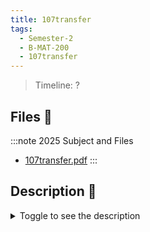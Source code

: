 ```yaml
---
title: 107transfer
tags:
  - Semester-2
  - B-MAT-200
  - 107transfer
---
```

> Timeline: ?


## Files 📂

:::note 2025 Subject and Files
- [107transfer.pdf](https://github.com/Studio-17/Epitech-Subjects/raw/main/Semester-2/B-MAT-200/107transfer/107transfer.pdf)
:::

## Description 📖
<details>
  <summary>Toggle to see the description</summary>
  <div>
<details>
<summary> Tests de la moulinette </summary>
<table align="center">
    <thead>
        <tr>
            <td colspan="3" align="center"><strong>MOULINETTE</strong></td>
        </tr>
        <tr>
            <th>SOMMAIRE</th>
            <th>NB DE TESTS</th>
            <th>DETAILS</th>
        </tr>
    </thead>
    <tbody>
        <tr>
            <td rowspan="1">A - Basic tree</td>
            <td rowspan="1" style="text-align: center;">1</td>
            <td>01 - Tree of size 1</td>
        </tr>
        <tr>
            <td rowspan="2">B - Functionality</td>
            <td rowspan="2" style="text-align: center;">2</td>
            <td>01 - Trees of even sizes</td>
        </tr>
        <tr>
            <td>02 - Trees of odd sizes</td>
        </tr>
        <tr>
            <td rowspan="1">C - Error handling</td>
            <td rowspan="1" style="text-align: center;">1</td>
            <td>01 - Trees of invalid sizes</td>
        </tr>
    </tbody>
</table>
</details>
<details>
<summary> Tests de la moulinette </summary>
<table align="center">
    <thead>
        <tr>
            <td colspan="3" align="center"><strong>MOULINETTE</strong></td>
        </tr>
        <tr>
            <th>SOMMAIRE</th>
            <th>NB DE TESTS</th>
            <th>DETAILS</th>
        </tr>
    </thead>
    <tbody>
        <tr>
            <td rowspan="1">match</td>
            <td rowspan="1" style="text-align: center;">1</td>
            <td>match</td>
        </tr>
        <tr>
            <td rowspan="1">nmatch</td>
            <td rowspan="1" style="text-align: center;">1</td>
            <td>nmatch</td>
        </tr>
    </tbody>
</table>
</details>
<details>
<summary> Tests de la moulinette </summary>
<table align="center">
    <thead>
        <tr>
            <td colspan="3" align="center"><strong>MOULINETTE</strong></td>
        </tr>
        <tr>
            <th>SOMMAIRE</th>
            <th>NB DE TESTS</th>
            <th>DETAILS</th>
        </tr>
    </thead>
    <tbody>
        <tr>
            <td rowspan="1">A - Basic star</td>
            <td rowspan="1" style="text-align: center;">1</td>
            <td>01 - Star of size 1</td>
        </tr>
        <tr>
            <td rowspan="3">B - Functionality</td>
            <td rowspan="3" style="text-align: center;">3</td>
            <td>01 - Stars of small sizes</td>
        </tr>
    		<tr>
			<td>02 - Stars of medium sizes</td>
		</tr>
		<tr>
			<td>03 - Stars of big sizes</td>
		</tr>
        <tr>
            <td rowspan="1">C - Error handling</td>
            <td rowspan="1" style="text-align: center;">1</td>
            <td>01 - Star of size 0</td>
        </tr>
	</tbody>
</table>
</details>
<details>
<summary> Tests de la moulinette </summary>
<table align="center">
    <thead>
    <tr>
        <td colspan="3" align="center"><strong>MOULINETTE</strong></td>
    </tr>
        <tr>
            <th>SOMMAIRE</th>
            <th>NB DE TESTS</th>
            <th>DETAILS</th>
        </tr>
    </thead>
    <tbody>
        <tr>
            <td rowspan="1">workshopLib</td>
            <td rowspan="1" style="text-align: center;">29</td>
            <td>❌</td>
        </tr>
    </tbody>
</table>
</details>
<details>
<summary> Tests de la moulinette </summary>
<table align="center">
    <thead>
        <tr>
            <td colspan="3" align="center"><strong>MOULINETTE</strong></td>
        </tr>
        <tr>
            <th>SOMMAIRE</th>
            <th>NB DE TESTS</th>
            <th>DETAILS</th>
        </tr>
    </thead>
    <tbody>
        <tr>
            <td rowspan="1">01 - Count Island</td>
            <td rowspan="1" style="text-align: center;">1</td>
            <td>01 - Count island</td>
        </tr>
        <tr>
            <td rowspan="1">02 - Return Value</td>
            <td rowspan="1" style="text-align: center;">1</td>
            <td>01 - Return value</td>
        </tr>
        <tr>
            <td rowspan="1">03 - Error handling</td>
            <td rowspan="1" style="text-align: center;">1</td>
            <td>01 - Error handling</td>
        </tr>
	</tbody>
</table>
</details>
<details>
<summary> Tests de la moulinette </summary>
<table align="center">
    <thead>
    <tr>
        <td colspan="3" align="center"><strong>MOULINETTE</strong></td>
    </tr>
        <tr>
            <th>SOMMAIRE</th>
            <th>NB DE TESTS</th>
            <th>DETAILS</th>
        </tr>
    </thead>
    <tbody>
        <tr>
            <td rowspan="1">step01</td>
            <td rowspan="1" style="text-align: center;">1</td>
            <td>Step01</td>
        </tr>
        <tr>
            <td rowspan="1">step02</td>
            <td rowspan="1" style="text-align: center;">1</td>
            <td>Step02</td>
        </tr>
        <tr>
            <td rowspan="1">step03</td>
            <td rowspan="1" style="text-align: center;">1</td>
            <td>Step03</td>
        </tr>
        <tr>
            <td rowspan="1">step04</td>
            <td rowspan="1" style="text-align: center;">1</td>
            <td>Step04</td>
        </tr>
    </tbody>
</table>
</details>
<details>
<summary> Tests de la moulinette </summary>
<table align="center">
    <thead>
    <tr>
        <td colspan="3" align="center"><strong>MOULINETTE</strong></td>
    </tr>
        <tr>
            <th>SOMMAIRE</th>
            <th>NB DE TESTS</th>
            <th>DETAILS</th>
        </tr>
    </thead>
    <tbody>
        <tr>
            <td rowspan="3">rush-1-1</td>
            <td rowspan="3" style="text-align: center;">3</td>
            <td>01 - Small sizes</td>
        </tr>
        <tr>
            <td>02 - Big sizes</td>
        </tr>
        <tr>
            <td>03 - Special cases</td>
        </tr>
        <tr>
            <td rowspan="3">rush-1-2</td>
            <td rowspan="3" style="text-align: center;">3</td>
            <td>01 - Small sizes</td>
        </tr>
        <tr>
            <td>02 - Big sizes</td>
        </tr>
        <tr>
            <td>03 - Special cases</td>
        </tr>
        <tr>
            <td rowspan="3">rush-1-3</td>
            <td rowspan="3" style="text-align: center;">3</td>
            <td>01 - Small sizes</td>
        </tr>
        <tr>
            <td>02 - Big sizes</td>
        </tr>
        <tr>
            <td>03 - Special cases</td>
        </tr>
        <tr>
            <td rowspan="3">rush-1-4</td>
            <td rowspan="3" style="text-align: center;">3</td>
            <td>01 - Small sizes</td>
        </tr>
        <tr>
            <td>02 - Big sizes</td>
        </tr>
        <tr>
            <td>03 - Special cases</td>
        </tr>
        <tr>
            <td rowspan="3">rush-1-5</td>
            <td rowspan="3" style="text-align: center;">3</td>
            <td>01 - Small sizes</td>
        </tr>
        <tr>
            <td>02 - Big sizes</td>
        </tr>
        <tr>
            <td>03 - Special cases</td>
        </tr>
    </tbody>
</table>
</details>
<details>
<summary> Tests de la moulinette </summary>
<table align="center">
    <thead>
    <tr>
        <td colspan="3" align="center"><strong>MOULINETTE</strong></td>
    </tr>
        <tr>
            <th>SOMMAIRE</th>
            <th>NB DE TESTS</th>
            <th>DETAILS</th>
        </tr>
    </thead>
    <tbody>
        <tr>
            <td rowspan="1">01 - task01</td>
            <td rowspan="1" style="text-align: center;">1</td>
            <td>task01</td>
        </tr>
        <tr>
            <td rowspan="1">02 - task02</td>
            <td rowspan="1" style="text-align: center;">1</td>
            <td>task02</td>
        </tr>
        <tr>
            <td rowspan="1">03 - task03</td>
            <td rowspan="1" style="text-align: center;">1</td>
            <td>task03</td>
        </tr>
        <tr>
            <td rowspan="1">04 - task04</td>
            <td rowspan="1" style="text-align: center;">1</td>
            <td>task04</td>
        </tr>
        <tr>
            <td rowspan="1">05 - task05</td>
            <td rowspan="1" style="text-align: center;">1</td>
            <td>task05</td>
        </tr>
        <tr>
            <td rowspan="1">06 - task06</td>
            <td rowspan="1" style="text-align: center;">1</td>
            <td>task06</td>
        </tr>
    </tbody>
</table>
</details>
<details>
<summary> Tests de la moulinette </summary>
<table align="center">
    <thead>
    <tr>
        <td colspan="3" align="center"><strong>MOULINETTE</strong></td>
    </tr>
        <tr>
            <th>SOMMAIRE</th>
            <th>NB DE TESTS</th>
            <th>DETAILS</th>
        </tr>
    </thead>
    <tbody>
        <tr>
            <td rowspan="1">01 - task01</td>
            <td rowspan="1" style="text-align: center;">1</td>
            <td>task01</td>
        </tr>
        <tr>
            <td rowspan="1">02 - task02</td>
            <td rowspan="1" style="text-align: center;">1</td>
            <td>task02</td>
        </tr>
        <tr>
            <td rowspan="1">03 - task03</td>
            <td rowspan="1" style="text-align: center;">1</td>
            <td>task03</td>
        </tr>
        <tr>
            <td rowspan="1">04 - task04</td>
            <td rowspan="1" style="text-align: center;">1</td>
            <td>task04</td>
        </tr>
        <tr>
            <td rowspan="1">05 - task05</td>
            <td rowspan="1" style="text-align: center;">1</td>
            <td>task05</td>
        </tr>
        <tr>
            <td rowspan="1">06 - task06</td>
            <td rowspan="1" style="text-align: center;">1</td>
            <td>task06</td>
        </tr>
    </tbody>
</table>
</details>
<details>
<summary> Tests de la moulinette </summary>
<table align="center">
    <thead>
    <tr>
        <td colspan="3" align="center"><strong>MOULINETTE</strong></td>
    </tr>
        <tr>
            <th>SOMMAIRE</th>
            <th>NB DE TESTS</th>
            <th>DETAILS</th>
        </tr>
    </thead>
    <tbody>
        <tr>
            <td rowspan="1">01 - task01</td>
            <td rowspan="1" style="text-align: center;">1</td>
            <td>task01</td>
        </tr>
        <tr>
            <td rowspan="1">02 - task02</td>
            <td rowspan="1" style="text-align: center;">1</td>
            <td>task02</td>
        </tr>
        <tr>
            <td rowspan="1">03 - task03</td>
            <td rowspan="1" style="text-align: center;">1</td>
            <td>task03</td>
        </tr>
        <tr>
            <td rowspan="1">04 - task04</td>
            <td rowspan="1" style="text-align: center;">1</td>
            <td>task04</td>
        </tr>
        <tr>
            <td rowspan="1">05 - task05</td>
            <td rowspan="1" style="text-align: center;">1</td>
            <td>task05</td>
        </tr>
    </tbody>
</table>
</details>
<details>
<summary> Tests de la moulinette </summary>
<table align="center">
    <thead>
    <tr>
        <td colspan="3" align="center"><strong>MOULINETTE</strong></td>
    </tr>
        <tr>
            <th>SOMMAIRE</th>
            <th>NB DE TESTS</th>
            <th>DETAILS</th>
        </tr>
    </thead>
    <tbody>
        <tr>
            <td>01 - task01</td>
            <td rowspan="1" style="text-align: center;">1</td>
            <td>task01</td>
        </tr>
        <tr>
            <td>02 - task02</td>
            <td rowspan="1" style="text-align: center;">1</td>
            <td>task02</td>
        </tr>
        <tr>
            <td>03 - task03</td>
            <td rowspan="1" style="text-align: center;">1</td>
            <td>task03</td>
        </tr>
        <tr>
            <td>04 - task04</td>
            <td rowspan="1" style="text-align: center;">1</td>
            <td>task04</td>
        </tr>
        <tr>
            <td>05 - task05</td>
            <td rowspan="1" style="text-align: center;">1</td>
            <td>task05</td>
        </tr>
        <tr>
            <td>06 - task06</td>
            <td rowspan="1" style="text-align: center;">1</td>
            <td>task06</td>
        </tr>
        <tr>
            <td>07 - task07</td>
            <td rowspan="1" style="text-align: center;">1</td>
            <td>task07</td>
        </tr>
        </tr>
        <tr>
            <td>08 - task08</td>
            <td rowspan="1" style="text-align: center;">1</td>
            <td>task08</td>
        </tr>
        <tr>
            <td>09 - task09</td>
            <td rowspan="1" style="text-align: center;">1</td>
            <td>task09</td>
        </tr>
        <tr>
            <td>10 - task10</td>
            <td rowspan="1" style="text-align: center;">1</td>
            <td>task10</td>
        </tr>
        <tr>
            <td>11 - task11</td>
            <td rowspan="1" style="text-align: center;">1</td>
            <td>task11</td>
        </tr>
        <tr>
            <td>12 - task12</td>
            <td rowspan="1" style="text-align: center;">1</td>
            <td>task12</td>
        </tr>
        <tr>
            <td>13 - task13</td>
            <td rowspan="1" style="text-align: center;">1</td>
            <td>task13</td>
        </tr>
        <tr>
            <td>14 - task14</td>
            <td rowspan="1" style="text-align: center;">1</td>
            <td>task14</td>
        </tr>
        <tr>
            <td>15 - task15</td>
            <td rowspan="1" style="text-align: center;">1</td>
            <td>task15</td>
        </tr>
        <tr>
            <td>16 - task16</td>
            <td rowspan="1" style="text-align: center;">1</td>
            <td>task16</td>
        </tr>
        <tr>
            <td>17 - task17</td>
            <td rowspan="1" style="text-align: center;">1</td>
            <td>task17</td>
        </tr>
        <tr>
            <td>18 - task18</td>
            <td rowspan="1" style="text-align: center;">1</td>
            <td>task18</td>
        </tr>
        <tr>
            <td>19 - task19</td>
            <td rowspan="1" style="text-align: center;">1</td>
            <td>task19</td>
        </tr>
        <tr>
            <td>20 - task20</td>
            <td rowspan="1" style="text-align: center;">1</td>
            <td>task20</td>
        </tr>
        <tr>
            <td>21 - task21</td>
            <td rowspan="1" style="text-align: center;">1</td>
            <td>task21</td>
        </tr>
    </tbody>
</table>
</details>
<details>
<summary> Tests de la moulinette </summary>
<table align="center">
    <thead>
        <tr>
            <td colspan="3" align="center"><strong>MOULINETTE</strong></td>
        </tr>
        <tr>
            <th>SOMMAIRE</th>
            <th>NB DE TESTS</th>
            <th>DETAILS</th>
        </tr>
    </thead>
    <tbody>
        <tr>
            <td rowspan="1">01 - task01</td>
            <td rowspan="1" style="text-align: center;">1</td>
            <td>task01</td>
        </tr>
        <tr>
            <td rowspan="1">02 - task02</td>
            <td rowspan="1" style="text-align: center;">1</td>
            <td>task02</td>
        </tr>
        <tr>
            <td rowspan="1">03 - task03</td>
            <td rowspan="1" style="text-align: center;">1</td>
            <td>task03</td>
        </tr>
        <tr>
            <td rowspan="1">04 - task04</td>
            <td rowspan="1" style="text-align: center;">1</td>
            <td>task04</td>
        </tr>
        <tr>
            <td rowspan="1">05 - task05</td>
            <td rowspan="1" style="text-align: center;">1</td>
            <td>task05</td>
        </tr>
        <tr>
            <td rowspan="1">06 - task06</td>
            <td rowspan="1" style="text-align: center;">1</td>
            <td>task06</td>
        </tr>
        <tr>
            <td rowspan="1">07 - task07</td>
            <td rowspan="1" style="text-align: center;">1</td>
            <td>task07</td>
        </tr>
    </tbody>
</table>
</details>
<details>
<summary> Tests de la moulinette </summary>
<table align="center">
    <thead>
    <tr>
        <td colspan="3" align="center"><strong>MOULINETTE</strong></td>
    </tr>
        <tr>
            <th>SOMMAIRE</th>
            <th>NB DE TESTS</th>
            <th>DETAILS</th>
        </tr>
    </thead>
    <tbody>
        <tr>
            <td rowspan="1">01 - task01</td>
            <td rowspan="1" style="text-align: center;">1</td>
            <td>task01</td>
        </tr>
        <tr>
            <td rowspan="1">02 - task02</td>
            <td rowspan="1" style="text-align: center;">1</td>
            <td>task02</td>
        </tr>
        <tr>
            <td rowspan="1">03 - task03</td>
            <td rowspan="1" style="text-align: center;">1</td>
            <td>task03</td>
        </tr>
        <tr>
            <td rowspan="1">04 - task04</td>
            <td rowspan="1" style="text-align: center;">1</td>
            <td>task04</td>
        </tr>
    </tbody>
</table>
</details>
<details>
<summary> Tests de la moulinette </summary>
<table align="center">
    <thead>
    <tr>
        <td colspan="3" align="center"><strong>MOULINETTE</strong></td>
    </tr>
        <tr>
            <th>SOMMAIRE</th>
            <th>NB DE TESTS</th>
            <th>DETAILS</th>
        </tr>
    </thead>
    <tbody>
        <tr>
            <td rowspan="1">01 - task01</td>
            <td rowspan="1" style="text-align: center;">1</td>
            <td>task01</td>
        </tr>
        <tr>
            <td rowspan="1">02 - task02</td>
            <td rowspan="1" style="text-align: center;">1</td>
            <td>task02</td>
        </tr>
        <tr>
            <td rowspan="1">03 - task03</td>
            <td rowspan="1" style="text-align: center;">1</td>
            <td>task03</td>
        </tr>
        <tr>
            <td rowspan="1">04 - task04</td>
            <td rowspan="1" style="text-align: center;">1</td>
            <td>task04</td>
        </tr>
        <tr>
            <td rowspan="1">05 - task05</td>
            <td rowspan="1" style="text-align: center;">1</td>
            <td>task05</td>
        </tr>
        <tr>
            <td rowspan="1">06 - task06</td>
            <td rowspan="1" style="text-align: center;">1</td>
            <td>task06</td>
        </tr>
    </tbody>
</table>
</details>
<details>
<summary> Tests de la moulinette </summary>
<table align="center">
    <thead>
    <tr>
        <td colspan="3" align="center"><strong>MOULINETTE</strong></td>
    </tr>
        <tr>
            <th>SOMMAIRE</th>
            <th>NB DE TESTS</th>
            <th>DETAILS</th>
        </tr>
    </thead>
    <tbody>
        <tr>
            <td rowspan="1">01 - task01</td>
            <td rowspan="1" style="text-align: center;">1</td>
            <td>task01</td>
        </tr>
        <tr>
            <td rowspan="1">02 - task02</td>
            <td rowspan="1" style="text-align: center;">1</td>
            <td>task02</td>
        </tr>
        <tr>
            <td rowspan="1">03 - task03</td>
            <td rowspan="1" style="text-align: center;">1</td>
            <td>task03</td>
        </tr>
        <tr>
            <td rowspan="1">04 - task04</td>
            <td rowspan="1" style="text-align: center;">1</td>
            <td>task04</td>
        </tr>
        <tr>
            <td rowspan="1">05 - task05</td>
            <td rowspan="1" style="text-align: center;">1</td>
            <td>task05</td>
        </tr>
        <tr>
            <td rowspan="1">06 - task06</td>
            <td rowspan="1" style="text-align: center;">1</td>
            <td>task06</td>
        </tr>
        <tr>
            <td rowspan="1">07 - task07</td>
            <td rowspan="1" style="text-align: center;">1</td>
            <td>task07</td>
        </tr>
        <tr>
            <td rowspan="1">08 - task08</td>
            <td rowspan="1" style="text-align: center;">1</td>
            <td>task08</td>
        </tr>
        <tr>
            <td rowspan="1">09 - task09</td>
            <td rowspan="1" style="text-align: center;">1</td>
            <td>task09</td>
        </tr>
    </tbody>
</table>
</details>
<details>
<summary> Tests de la moulinette </summary>
<table align="center">
    <thead>
    <tr>
        <td colspan="3" align="center"><strong>MOULINETTE</strong></td>
    </tr>
        <tr>
            <th>SOMMAIRE</th>
            <th>NB DE TESTS</th>
            <th>DETAILS</th>
        </tr>
    </thead>
    <tbody>
        <tr>
            <td rowspan="1">01 - task01</td>
            <td rowspan="1" style="text-align: center;">1</td>
            <td>task01</td>
        </tr>
        <tr>
            <td rowspan="1">02 - task02</td>
            <td rowspan="1" style="text-align: center;">1</td>
            <td>task02</td>
        </tr>
        <tr>
            <td rowspan="1">03 - task03</td>
            <td rowspan="1" style="text-align: center;">1</td>
            <td>task03</td>
        </tr>
        <tr>
            <td rowspan="1">04 - task04</td>
            <td rowspan="1" style="text-align: center;">1</td>
            <td>task04</td>
        </tr>
        <tr>
            <td rowspan="1">05 - task05</td>
            <td rowspan="1" style="text-align: center;">1</td>
            <td>task05</td>
        </tr>
        <tr>
            <td rowspan="1">06 - task06</td>
            <td rowspan="1" style="text-align: center;">1</td>
            <td>task06</td>
        </tr>
        <tr>
            <td rowspan="1">07 - task07</td>
            <td rowspan="1" style="text-align: center;">1</td>
            <td>task07</td>
        </tr>
    </tbody>
</table>
</details>
<details>
<summary> Tests de la moulinette </summary>
<table align="center">
    <thead>
    <tr>
        <td colspan="3" align="center"><strong>MOULINETTE</strong></td>
    </tr>
        <tr>
            <th>SOMMAIRE</th>
            <th>NB DE TESTS</th>
            <th>DETAILS</th>
        </tr>
    </thead>
    <tbody>
        <tr>
            <td rowspan="1">01 - task01</td>
            <td rowspan="1" style="text-align: center;">1</td>
            <td>task01</td>
        </tr>
        <tr>
            <td rowspan="1">02 - task02</td>
            <td rowspan="1" style="text-align: center;">1</td>
            <td>task02</td>
        </tr>
        <tr>
            <td rowspan="1">03 - task03</td>
            <td rowspan="1" style="text-align: center;">1</td>
            <td>task03</td>
        </tr>
        <tr>
            <td rowspan="1">04 - task04</td>
            <td rowspan="1" style="text-align: center;">1</td>
            <td>task04</td>
        </tr>
        <tr>
            <td rowspan="1">05 - task05</td>
            <td rowspan="1" style="text-align: center;">1</td>
            <td>task05</td>
        </tr>
        <tr>
            <td rowspan="1">06 - task06</td>
            <td rowspan="1" style="text-align: center;">1</td>
            <td>task06</td>
        </tr>
        <tr>
            <td rowspan="1">07 - task07</td>
            <td rowspan="1" style="text-align: center;">1</td>
            <td>task07</td>
        </tr>
        <tr>
            <td rowspan="1">08 - task08</td>
            <td rowspan="1" style="text-align: center;">1</td>
            <td>task08</td>
        </tr>
    </tbody>
</table>
</details>
<details>
<summary> Tests de la moulinette </summary>
<table align="center">
    <thead>
    <tr>
        <td colspan="3" align="center"><strong>MOULINETTE</strong></td>
    </tr>
        <tr>
            <th>SOMMAIRE</th>
            <th>NB DE TESTS</th>
            <th>DETAILS</th>
        </tr>
    </thead>
    <tbody>
        <tr>
            <td rowspan="1">01 - task01</td>
            <td rowspan="1" style="text-align: center;">1</td>
            <td>task01</td>
        </tr>
        <tr>
            <td rowspan="1">02 - task02</td>
            <td rowspan="1" style="text-align: center;">1</td>
            <td>task02</td>
        </tr>
        <tr>
            <td rowspan="1">03 - task03</td>
            <td rowspan="1" style="text-align: center;">1</td>
            <td>task03</td>
        </tr>
        <tr>
            <td rowspan="1">04 - task04</td>
            <td rowspan="1" style="text-align: center;">1</td>
            <td>task04</td>
        </tr>
        <tr>
            <td rowspan="1">05 - task05</td>
            <td rowspan="1" style="text-align: center;">1</td>
            <td>task05</td>
        </tr>
        <tr>
            <td rowspan="1">06 - task06</td>
            <td rowspan="1" style="text-align: center;">1</td>
            <td>task06</td>
        </tr>
        <tr>
            <td rowspan="1">07 - task07</td>
            <td rowspan="1" style="text-align: center;">1</td>
            <td>task07</td>
        </tr>
        <tr>
            <td rowspan="1">08 - task08</td>
            <td rowspan="1" style="text-align: center;">1</td>
            <td>task08</td>
        </tr>
        <tr>
            <td rowspan="1">09 - task09</td>
            <td rowspan="1" style="text-align: center;">1</td>
            <td>task09</td>
        </tr>
        <tr>
            <td rowspan="1">10 - task10</td>
            <td rowspan="1" style="text-align: center;">1</td>
            <td>task10</td>
        </tr>
        <tr>
            <td rowspan="1">11 - task11</td>
            <td rowspan="1" style="text-align: center;">1</td>
            <td>task11</td>
        </tr>
    </tbody>
</table>
</details>
<details>
<summary> Tests de la moulinette </summary>
<table align="center">
    <thead>
    <tr>
        <td colspan="3" align="center"><strong>MOULINETTE</strong></td>
    </tr>
        <tr>
            <th>SOMMAIRE</th>
            <th>NB DE TESTS</th>
            <th>DETAILS</th>
        </tr>
    </thead>
    <tbody>
        <tr>
            <td rowspan="1">01 - task01</td>
            <td rowspan="1" style="text-align: center;">1</td>
            <td>task01</td>
        </tr>
        <tr>
            <td rowspan="1">02 - task02</td>
            <td rowspan="1" style="text-align: center;">1</td>
            <td>task02</td>
        </tr>
        <tr>
            <td rowspan="1">03 - task03</td>
            <td rowspan="1" style="text-align: center;">1</td>
            <td>task03</td>
        </tr>
        <tr>
            <td rowspan="1">04 - task04</td>
            <td rowspan="1" style="text-align: center;">1</td>
            <td>task04</td>
        </tr>
        <tr>
            <td rowspan="1">05 - task05</td>
            <td rowspan="1" style="text-align: center;">1</td>
            <td>task05</td>
        </tr>
    </tbody>
</table>
</details>
<details>
<summary> Tests de la moulinette </summary>
<table align="center">
    <thead>
        <tr>
            <td colspan="3" align="center"><strong>MOULINETTE</strong></td>
        </tr>
        <tr>
            <th>SOMMAIRE</th>
            <th>NB DE TESTS</th>
            <th>DETAILS</th>
        </tr>
    </thead>
    <tbody>
        <tr>
            <td rowspan="8">01 - eval_expr</td>
            <td rowspan="8" style="text-align: center;">8</td>
            <td>Test 01</td>
        </tr>
        <tr>
            <td>Test 02</td>
        </tr>
        <tr>
            <td>Test 03</td>
        </tr>
        <tr>
            <td>Test 04</td>
        </tr>
        <tr>
            <td>Test 05</td>
        </tr>
        <tr>
            <td>Test 06</td>
        </tr>
        <tr>
            <td>Test 07</td>
        </tr>
        <tr>
            <td>Test 08</td>
        </tr>
    </tbody>
</table>
</details>
<details>
<summary> Tests de la moulinette </summary>
<table align="center">
    <thead>
        <tr>
            <td colspan="3" align="center"><strong>MOULINETTE</strong></td>
        </tr>
        <tr>
            <th>SOMMAIRE</th>
            <th>NB DE TESTS</th>
            <th>DETAILS</th>
        </tr>
    </thead>
    <tbody>
        <tr>
            <td rowspan="12">01 - syntax errors</td>
            <td rowspan="12" style="text-align: center;">12</td>
            <td>A - missing operator</td>
        </tr>
        <tr>
            <td>B - too many operator</td>
        </tr>
        <tr>
            <td>C - operator in the base</td>
        </tr>
        <tr>
            <td>D - two identical digits</td>
        </tr>
        <tr>
            <td>E - two identical operators</td>
        </tr>
        <tr>
            <td>F - unmatched parenthesis #1</td>
        </tr>
        <tr>
            <td>G - unmatched parenthesis #2</td>
        </tr>
        <tr>
            <td>H - invalid expression #1</td>
        </tr>
        <tr>
            <td>I - invalid expression #2</td>
        </tr>
        <tr>
            <td>J - empty expression</td>
        </tr>
        <tr>
            <td>K - unknown digit</td>
        </tr>
        <tr>
            <td>L - missing argument</td>
        </tr>
        <tr>
            <td rowspan="7">02 - addition</td>
            <td rowspan="7" style="text-align: center;">7</td>
            <td>A - simple #1</td>
        </tr>
        <tr>
            <td>B - simple #2</td>
        </tr>
        <tr>
            <td>C - size handling #1</td>
        </tr>
        <tr>
            <td>D - size handling #2</td>
        </tr>
        <tr>
            <td>E - with remainder</td>
        </tr>
        <tr>
            <td>F - big #1</td>
        </tr>
        <tr>
            <td>G - big #2</td>
        </tr>
        <tr>
            <td rowspan="13">03 - subtraction</td>
            <td rowspan="13" style="text-align: center;">13</td>
            <td>A - simple positive</td>
        </tr>
        <tr>
            <td>B - simple negative #1</td>
        </tr>
        <tr>
            <td>C - simple negative #2</td>
        </tr>
        <tr>
            <td>D - size handling #1</td>
        </tr>
        <tr>
            <td>E - size handling #2</td>
        </tr>
        <tr>
            <td>F - size handling #3</td>
        </tr>
        <tr>
            <td>G - with remainder #1</td>
        </tr>
        <tr>
            <td>H - with remainder #2</td>
        </tr>
        <tr>
            <td>I - two operators</td>
        </tr>
        <tr>
            <td>J - big #1</td>
        </tr>
        <tr>
            <td>K - big #2</td>
        </tr>
        <tr>
            <td>L - big #3</td>
        </tr>
        <tr>
            <td>M - big #4</td>
        </tr>
        <tr>
            <td rowspan="9">04 - multiplication</td>
            <td rowspan="9" style="text-align: center;">9</td>
            <td>A - simple</td>
        </tr>
        <tr>
            <td>B - size handling #1</td>
        </tr>
        <tr>
            <td>C - size handling #2</td>
        </tr>
        <tr>
            <td>D - size handling #3</td>
        </tr>
        <tr>
            <td>E - with negative number #1</td>
        </tr>
        <tr>
            <td>F - with negative number #2</td>
        </tr>
        <tr>
            <td>G - big#1</td>
        </tr>
        <tr>
            <td>H - big #2</td>
        </tr>
        <tr>
            <td>I - big #3</td>
        </tr>
        <tr>
            <td rowspan="11">05 - division</td>
            <td rowspan="11" style="text-align: center;">11</td>
            <td>A - simple #1</td>
        </tr>
        <tr>
            <td>B - simple #2</td>
        </tr>
        <tr>
            <td>C - size handling #1</td>
        </tr>
        <tr>
            <td>D - size handling #2</td>
        </tr>
        <tr>
            <td>E - size handling #3</td>
        </tr>
        <tr>
            <td>F - with negative number #1</td>
        </tr>
        <tr>
            <td>G - with negative number #2</td>
        </tr>
        <tr>
            <td>H - big #1</td>
        </tr>
        <tr>
            <td>I - big #2</td>
        </tr>
        <tr>
            <td>J - big #3</td>
        </tr>
        <tr>
            <td>K - by 0 exception</td>
        </tr>
        <tr>
            <td rowspan="11">06 - modulo</td>
            <td rowspan="11" style="text-align: center;">11</td>
            <td>A - simple #1</td>
        </tr>
        <tr>
            <td>B - simple #2</td>
        </tr>
        <tr>
            <td>C - size handling #1</td>
        </tr>
        <tr>
            <td>D - size handling #2</td>
        </tr>
        <tr>
            <td>E - size handling #3</td>
        </tr>
        <tr>
            <td>F - with negative number #1</td>
        </tr>
        <tr>
            <td>G - with negative number #2</td>
        </tr>
        <tr>
            <td>H - big #1</td>
        </tr>
        <tr>
            <td>I - big #2</td>
        </tr>
        <tr>
            <td>J - big #3</td>
        </tr>
        <tr>
            <td>K - by 0 exception</td>
        </tr>
        <tr>
            <td rowspan="6">07 - base and operators</td>
            <td rowspan="6" style="text-align: center;">6</td>
            <td>A - binary base</td>
        </tr>
        <tr>
            <td>B - hexa base</td>
        </tr>
        <tr>
            <td>C - custom base #1</td>
        </tr>
        <tr>
            <td>D - custom base #2</td>
        </tr>
        <tr>
            <td>E - custom operators</td>
        </tr>
        <tr>
            <td>F - mixed custom</td>
        </tr>
        <tr>
            <td rowspan="12">08 - eval expr</td>
            <td rowspan="12" style="text-align: center;">12</td>
            <td>A - operator priority #1</td>
        </tr>
        <tr>
            <td>B - operator priority #2</td>
        </tr>
        <tr>
            <td>C - operator priority #3</td>
        </tr>
        <tr>
            <td>D - unary operator #1</td>
        </tr>
        <tr>
            <td>E - unary operator #2</td>
        </tr>
        <tr>
            <td>F - unary operator #3</td>
        </tr>
        <tr>
            <td>G - with parenthesis #1</td>
        </tr>
        <tr>
            <td>H - with parenthesis #2</td>
        </tr>
        <tr>
            <td>I - with parenthesis #3</td>
        </tr>
        <tr>
            <td>J - with parenthesis #4</td>
        </tr>
        <tr>
            <td>K - big #1</td>
        </tr>
        <tr>
            <td>L - big #2</td>
        </tr>
    </tbody>
</table>
</details>
<details>
<summary> Tests de la moulinette </summary>
<table align="center">
    <thead>
        <tr>
            <td colspan="3" align="center"><strong>MOULINETTE</strong></td>
        </tr>
        <tr>
            <th>SOMMAIRE</th>
            <th>NB DE TESTS</th>
            <th>DETAILS</th>
        </tr>
    </thead>
    <tbody>
        <tr>
            <td rowspan="7">1 - simple print</td>
            <td rowspan="7" style="text-align: center;">7</td>
            <td>11. Empty</td>
        </tr>
    		<tr>
			<td>12. Simple word</td>
		</tr>
		<tr>
			<td>13. Hello World</td>
		</tr>
		<tr>
			<td>14. Spaces and</td>
		</tr>
		<tr>
			<td>15. Spaces at the end, trying echo -n ?</td>
		</tr>
		<tr>
			<td>16. sentences</td>
		</tr>
		<tr>
			<td>17. Starting 1 byte later</td>
		</tr>
        <tr>
            <td rowspan="2">2 - % Flags</td>
            <td rowspan="2" style="text-align: center;">2</td>
            <td>21. %% - 1</td>
        </tr>
    		<tr>
			<td>22. %% - 2</td>
		</tr>
        <tr>
            <td rowspan="2">3 - c Flags</td>
            <td rowspan="2" style="text-align: center;">2</td>
            <td>31. %c - 1</td>
        </tr>
    		<tr>
			<td>32. %c - 2</td>
		</tr>
        <tr>
            <td rowspan="2">4 - s Flags</td>
            <td rowspan="2" style="text-align: center;">2</td>
            <td>41. %s - 1</td>
        </tr>
    		<tr>
			<td>42. %s - 2</td>
		</tr>
        <tr>
            <td rowspan="4">5 - d/i Flags</td>
            <td rowspan="4" style="text-align: center;">4</td>
            <td>51. %d - 1</td>
        </tr>
    		<tr>
			<td>52. %d - 2</td>
		</tr>
		<tr>
			<td>53. %i - 1</td>
		</tr>
		<tr>
			<td>54. %i - 2</td>
		</tr>
        <tr>
            <td rowspan="4">6 - Multiple options</td>
            <td rowspan="4" style="text-align: center;">4</td>
            <td>61. %c, %s, %d</td>
        </tr>
    		<tr>
			<td>62. %s, %s</td>
		</tr>
		<tr>
			<td>63. %%, %s, %d, %i, %c</td>
		</tr>
		<tr>
			<td>64. PATH 5</td>
		</tr>
	</tbody>
</table>
</details>
<details>
<summary> Tests de la moulinette </summary>
<table align="center">
    <thead>
        <tr>
            <td colspan="3" align="center"><strong>MOULINETTE</strong></td>
        </tr>
        <tr>
            <th>SOMMAIRE</th>
            <th>NB DE TESTS</th>
            <th>DETAILS</th>
        </tr>
    </thead>
    <tbody>
        <tr>
            <td rowspan="5">01 - add</td>
            <td rowspan="5" style="text-align: center;">5</td>
            <td>Test 1</td>
        </tr>
        <tr>
            <td>Test 2</td>
        </tr>
        <tr>
            <td>Test 3</td>
        </tr>
        <tr>
            <td>Test 4</td>
        </tr>
        <tr>
            <td>Test 5</td>
        </tr>
        <tr>
            <td rowspan="6">02 - sub</td>
            <td rowspan="6" style="text-align: center;">6</td>
            <td>Test 1</td>
        </tr>
        <tr>
            <td>Test 2</td>
        </tr>
        <tr>
            <td>Test 3</td>
        </tr>
        <tr>
            <td>Test 4</td>
        </tr>
        <tr>
            <td>Test 5</td>
        </tr>
        <tr>
            <td>Test 6</td>
        </tr>
    </tbody>
</table>
</details>
<details>
<summary> Tests de la moulinette </summary>
<table align="center">
    <thead>
    <tr>
            <td colspan="3" align="center"><strong>MOULINETTE</strong></td>
    </tr>
        <tr>
            <th>SOMMAIRE</th>
            <th>NB DE TESTS</th>
            <th>DETAILS</th>
        </tr>
    </thead>
    <tbody>
        <tr>
            <td rowspan="19">1-rigor</td>
            <td rowspan="19" style="text-align: center;">19</td>
            <td>1a-no arguments</td>
        </tr>
        <tr>
            <td>1b-not enough arguments</td>
        </tr>
        <tr>
            <td>1c-too many arguments</td>
        </tr>
        <tr>
            <td>1d-incorrect argument 1</td>
        </tr>
        <tr>
            <td>1e-incorrect argument 2</td>
        </tr>
        <tr>
            <td>1f-incorrect argument 3</td>
        </tr>
        <tr>
            <td>1g-incorrect argument 4</td>
        </tr>
        <tr>
            <td>1h-bad option 1</td>
        </tr>
        <tr>
            <td>1j-bad radius 2</td>
        </tr>
        <tr>
            <td>1k-bad radius 1</td>
        </tr>
        <tr>
            <td>1l-bad radius 2</td>
        </tr>
        <tr>
            <td>1m-bad angle 1</td>
        </tr>
        <tr>
            <td>1n-bad angle 2</td>
        </tr>
        <tr>
            <td>1o-null direction vector</td>
        </tr>
        <tr>
            <td>1p-output instructions 1</td>
        </tr>
        <tr>
            <td>1q-output instructions 2</td>
        </tr>
        <tr>
            <td>1r-output instructions 3</td>
        </tr>
        <tr>
            <td>1s-output instructions 1 solution</td>
        </tr>
        <tr>
            <td>1t-output instructions 2 solution</td>
        </tr>
        <tr>
            <td rowspan="8">2-sphere</td>
            <td rowspan="8" style="text-align: center;">8</td>
            <td>2a-sphere (1 intesection point)</td>
        </tr>
        <tr>
            <td>2b-sphere (no intersection)</td>
        </tr>
        <tr>
            <td>2c-sphere (no intersection bis)</td>
        </tr>
        <tr>
            <td>2d-sphere 1</td>
        </tr>
        <tr>
            <td>2e-sphere 2</td>
        </tr>
        <tr>
            <td>2f-sphere 3</td>
        </tr>
        <tr>
            <td>2g-sphere 4</td>
        </tr>
        <tr>
            <td>2h-sphere 5</td>
        </tr>
        <tr>
            <td rowspan="9">3-cylinder</td>
            <td rowspan="9" style="text-align: center;">9</td>
            <td>3a-cylinder (infinite number of solutions)</td>
        </tr>
        <tr>
            <td>3b-cylinder (1 intersection point)</td>
        </tr>
        <tr>
            <td>3c-cylinder (no intersection)</td>
        </tr>
        <tr>
            <td>3d-cylinder 1</td>
        </tr>
        <tr>
            <td>3e-cylinder 2</td>
        </tr>
        <tr>
            <td>3f-cylinder 3</td>
        </tr>
        <tr>
            <td>3g-cylinder 4</td>
        </tr>
        <tr>
            <td>3h-cylinder 5</td>
        </tr>
        <tr>
            <td>3i-cylinder 6</td>
        </tr>
        <tr>
            <td rowspan="10">4-cone</td>
            <td rowspan="10" style="text-align: center;">10</td>
            <td>4a-cone</td>
        </tr>
        <tr>
            <td>4b-cone</td>
        </tr>
        <tr>
            <td>4c-cone</td>
        </tr>
        <tr>
            <td>4d-cone</td>
        </tr>
        <tr>
            <td>4e-cone 1</td>
        </tr>
        <tr>
            <td>4f-cone 2</td>
        </tr>
        <tr>
            <td>4g-cone 3</td>
        </tr>
        <tr>
            <td>4h-cone 4</td>
        </tr>
        <tr>
            <td>5i-cone 5</td>
        </tr>
        <tr>
            <td>5j-cone 6</td>
        </tr>
    </tbody>
</table>
</details>
<details>
<summary> Tests de la moulinette </summary>
<table align="center">
    <thead>
        <tr>
            <td colspan="3" align="center"><strong>MOULINETTE</strong></td>
        </tr>
        <tr>
            <th>SOMMAIRE</th>
            <th>NB DE TESTS</th>
            <th>DETAILS</th>
        </tr>
    </thead>
    <tbody>
        <tr>
            <td rowspan="22">1-rigor</td>
            <td rowspan="22" style="text-align: center;">22</td>
            <td>1a-no arguments</td>
        </tr>
    		<tr>
			<td>1b-not enough arguments</td>
		</tr>
		<tr>
			<td>1c-incorrect arguments 1</td>
		</tr>
		<tr>
			<td>1d-incorrect arguments 2</td>
		</tr>
		<tr>
			<td>1e-incorrect arguments 3</td>
		</tr>
		<tr>
			<td>1f-too many argments -t</td>
		</tr>
		<tr>
			<td>1g-not enough arguments -t</td>
		</tr>
		<tr>
			<td>1h-incorrect arguments -t</td>
		</tr>
		<tr>
			<td>1i-too many argments -z</td>
		</tr>
		<tr>
			<td>1j-not enough arguments -z</td>
		</tr>
		<tr>
			<td>1k-incorrect arguments -z</td>
		</tr>
		<tr>
			<td>1l-too many argments -r</td>
		</tr>
		<tr>
			<td>1m-not enough arguments -r</td>
		</tr>
		<tr>
			<td>1n-incorrect arguments -r</td>
		</tr>
		<tr>
			<td>1o-not enough arguments -s</td>
		</tr>
		<tr>
			<td>1o-too many argments -s</td>
		</tr>
		<tr>
			<td>1q-incorrect arguments -s</td>
		</tr>
		<tr>
			<td>1r-output instructions -t</td>
		</tr>
		<tr>
			<td>1s-output instructions -z</td>
		</tr>
		<tr>
			<td>1t-output instructions -r</td>
		</tr>
		<tr>
			<td>1u-output instructions -s</td>
		</tr>
		<tr>
			<td>1v-output instructions full</td>
		</tr>
        <tr>
            <td rowspan="12">2-transformation matrices</td>
            <td rowspan="12" style="text-align: center;">12</td>
            <td>2a-translation (y axis)</td>
        </tr>
    		<tr>
			<td>2b-translation (x axis)</td>
		</tr>
		<tr>
			<td>2c-translation</td>
		</tr>
		<tr>
			<td>2d-scaling (y axis)</td>
		</tr>
		<tr>
			<td>2e-scaling (x axis)</td>
		</tr>
		<tr>
			<td>2f-scaling</td>
		</tr>
		<tr>
			<td>2g-45 degree rotation</td>
		</tr>
		<tr>
			<td>2h--60 degree rotation</td>
		</tr>
		<tr>
			<td>2i-620 degree rotation</td>
		</tr>
		<tr>
			<td>2j-45 degree reflection</td>
		</tr>
		<tr>
			<td>2k--60 degree reflection</td>
		</tr>
		<tr>
			<td>2l-620 degree reflection</td>
		</tr>
        <tr>
            <td rowspan="6">3-matrix product</td>
            <td rowspan="6" style="text-align: center;">6</td>
            <td>3a-translation</td>
        </tr>
    		<tr>
			<td>3b-scaling</td>
		</tr>
		<tr>
			<td>3c-45 degree rotation</td>
		</tr>
		<tr>
			<td>3d-90 degree rotation</td>
		</tr>
		<tr>
			<td>3e-180 degree reflection</td>
		</tr>
		<tr>
			<td>3f--60 degree reflection</td>
		</tr>
        <tr>
            <td rowspan="6">4-complex transformations</td>
            <td rowspan="6" style="text-align: center;">6</td>
            <td>4a-complex transformation t r</td>
        </tr>
    		<tr>
			<td>4b-complex transformation s z</td>
		</tr>
		<tr>
			<td>4c-complex transformation t z r</td>
		</tr>
		<tr>
			<td>4d-complex transformation s r s</td>
		</tr>
		<tr>
			<td>4e-complex transformation r t r z</td>
		</tr>
		<tr>
			<td>4f-complex transformation z t r s z</td>
		</tr>
	</tbody>
</table>
</details>
<details>
<summary> Tests de la moulinette </summary>
<table align="center">
    <thead>
        <tr>
            <td colspan="3" align="center"><strong>MOULINETTE</strong></td>
        </tr>
        <tr>
            <th>SOMMAIRE</th>
            <th>NB DE TESTS</th>
            <th>DETAILS</th>
        </tr>
    </thead>
    <tbody>
        <tr>
            <td rowspan="6">basic</td>
            <td rowspan="6" style="text-align: center;">6</td>
            <td>project example 1 - correlation</td>
        </tr>
    		<tr>
			<td>project example 1 - fit1</td>
		</tr>
		<tr>
			<td>project example 1 - fit2</td>
		</tr>
		<tr>
			<td>project example 2 - correlation</td>
		</tr>
		<tr>
			<td>project example 2 - fit1</td>
		</tr>
		<tr>
			<td>project example 2 - fit2</td>
		</tr>
        <tr>
            <td rowspan="3">correlation</td>
            <td rowspan="3" style="text-align: center;">3</td>
            <td>five codes</td>
        </tr>
    		<tr>
			<td>one code</td>
		</tr>
		<tr>
			<td>three codes</td>
		</tr>
        <tr>
            <td rowspan="3">correlation (eval)</td>
            <td rowspan="3" style="text-align: center;">3</td>
            <td>four codes</td>
        </tr>
    		<tr>
			<td>seven codes</td>
		</tr>
		<tr>
			<td>two codes</td>
		</tr>
        <tr>
            <td rowspan="6">fits</td>
            <td rowspan="6" style="text-align: center;">6</td>
            <td>five codes - fit1</td>
        </tr>
    		<tr>
			<td>five codes - fit2</td>
		</tr>
		<tr>
			<td>one code - fit1</td>
		</tr>
		<tr>
			<td>one code - fit2</td>
		</tr>
		<tr>
			<td>three codes - fit1</td>
		</tr>
		<tr>
			<td>three codes - fit2</td>
		</tr>
        <tr>
            <td rowspan="6">fits (eval)</td>
            <td rowspan="6" style="text-align: center;">6</td>
            <td>four codes - fit1</td>
        </tr>
    		<tr>
			<td>four codes - fit2</td>
		</tr>
		<tr>
			<td>seven codes - fit1</td>
		</tr>
		<tr>
			<td>seven codes - fit2</td>
		</tr>
		<tr>
			<td>two code - fit1</td>
		</tr>
		<tr>
			<td>two code - fit2</td>
		</tr>
        <tr>
            <td rowspan="4">rigor</td>
            <td rowspan="4" style="text-align: center;">4</td>
            <td>invalid code 1</td>
        </tr>
    		<tr>
			<td>invalid code 2</td>
		</tr>
		<tr>
			<td>invalid code 3</td>
		</tr>
		<tr>
			<td>no arguments</td>
		</tr>
	</tbody>
</table>
</details>
<details>
<summary> Tests de la moulinette </summary>
<table align="center">
    <thead>
    <tr>
            <td colspan="3" align="center"><strong>MOULINETTE</strong></td>
    </tr>
        <tr>
            <th>SOMMAIRE</th>
            <th>NB DE TESTS</th>
            <th>DETAILS</th>
        </tr>
    </thead>
    <tbody>
        <tr>
            <td rowspan="10">1-rigor</td>
            <td rowspan="10" style="text-align: center;">10</td>
            <td>1a-no arguments</td>
        </tr>
        <tr>
            <td>1b-not enough arguments</td>
        </tr>
        <tr>
            <td>1c-too many arguments</td>
        </tr>
        <tr>
            <td>1d-incorrect argument 1</td>
        </tr>
        <tr>
            <td>1e-incorrect argument 2</td>
        </tr>
        <tr>
            <td>1f-incorrect argument 3</td>
        </tr>
        <tr>
            <td>1g-incorrect argument 4</td>
        </tr>
        <tr>
            <td>1h-bad option 1</td>
        </tr>
        <tr>
            <td>1i-bad option 2</td>
        </tr>
        <tr>
            <td>1j-bad precision</td>
        </tr>
        <tr>
            <td rowspan="3">2-basic</td>
            <td rowspan="3" style="text-align: center;">3</td>
            <td>2a-easy one</td>
        </tr>
        <tr>
            <td>2b-easy one</td>
        </tr>
        <tr>
            <td>2c-easy one</td>
        </tr>
        <tr>
            <td rowspan="6">3-option 1</td>
            <td rowspan="6" style="text-align: center;">6</td>
            <td>3a-test 1</td>
        </tr>
        <tr>
            <td>3b-test 2</td>
        </tr>
        <tr>
            <td>3c-test 3</td>
        </tr>
        <tr>
            <td>3d-test 1 higher prec</td>
        </tr>
        <tr>
            <td>3e-test 2 higher prec</td>
        </tr>
        <tr>
            <td>3f-test 3 higher prec</td>
        </tr>
        <tr>
            <td rowspan="6">4-option 2</td>
            <td rowspan="6" style="text-align: center;">6</td>
            <td>4a-test 1</td>
        </tr>
        <tr>
            <td>4b-test 2</td>
        </tr>
        <tr>
            <td>4c-test 3</td>
        </tr>
        <tr>
            <td>4d-test 1 higher prec</td>
        </tr>
        <tr>
            <td>4e-test 2 higher prec</td>
        </tr>
        <tr>
            <td>4f-test 3 higher prec</td>
        </tr>
        <tr>
            <td rowspan="6">5-option 3</td>
            <td rowspan="6" style="text-align: center;">6</td>
            <td>5a-test 1</td>
        </tr>
        <tr>
            <td>5b-test 2</td>
        </tr>
        <tr>
            <td>5c-test 3</td>
        </tr>
        <tr>
            <td>5d-test 1 higher prec</td>
        </tr>
        <tr>
            <td>5e-test 2 higher prec</td>
        </tr>
        <tr>
            <td>5f-test 3 higher prec</td>
        </tr>
        <tr>
            <td rowspan="4">6-mathematical rigor</td>
            <td rowspan="4" style="text-align: center;">4</td>
            <td>6a-no solution opt 1</td>
        </tr>
        <tr>
            <td>6b-no solution opt 2</td>
        </tr>
        <tr>
            <td>6c-no solution opt 3</td>
        </tr>
        <tr>
            <td>6d-no convergence opt 3</td>
        </tr>
    </tbody>
</table>
</details>
<details>

<summary> Tests de la moulinette </summary>
<table align="center">
    <thead>
        <tr>
            <td colspan="3" align="center"><strong>MOULINETTE</strong></td>
        </tr>
        <tr>
            <th>SOMMAIRE</th>
            <th>NB DE TESTS</th>
            <th>DETAILS</th>
        </tr>
    </thead>
    <tbody>
        <tr>
            <td rowspan="10">1-rigor</td>
            <td rowspan="10" style="text-align: center;">10</td>
            <td>1a-no arguments</td>
        </tr>
    		<tr>
			<td>1b-not enough arguments</td>
		</tr>
		<tr>
			<td>1c-too many arguments</td>
		</tr>
		<tr>
			<td>1d-incorrect argument</td>
		</tr>
		<tr>
			<td>1e-negative time shift</td>
		</tr>
		<tr>
			<td>1f-float time shift</td>
		</tr>
		<tr>
			<td>1g-output rigour 1</td>
		</tr>
		<tr>
			<td>1h-output rigour 2</td>
		</tr>
		<tr>
			<td>1i-output rigour 3</td>
		</tr>
		<tr>
			<td>1j-output rigour 4</td>
		</tr>
        <tr>
            <td rowspan="10">3-vector</td>
            <td rowspan="10" style="text-align: center;">10</td>
            <td>2a-vector coordinates 1</td>
        </tr>
    		<tr>
			<td>2b-vector coordinates 2</td>
		</tr>
		<tr>
			<td>2c-vector coordinates 3</td>
		</tr>
		<tr>
			<td>2d-vector coordinates floats 1</td>
		</tr>
		<tr>
			<td>2e-vector coordinates floats 2</td>
		</tr>
		<tr>
			<td>2f-vector application 1</td>
		</tr>
		<tr>
			<td>2g-vector application 2</td>
		</tr>
		<tr>
			<td>2h-vector application 3</td>
		</tr>
		<tr>
			<td>2i-vector application floats 1</td>
		</tr>
		<tr>
			<td>2j-vector application floats 2</td>
		</tr>
        <tr>
            <td rowspan="5">4-trigonometry</td>
            <td rowspan="5" style="text-align: center;">5</td>
            <td>3a-incident angle 1</td>
        </tr>
    		<tr>
			<td>3b-incident angle 2</td>
		</tr>
		<tr>
			<td>3c-incident angle 3</td>
		</tr>
		<tr>
			<td>3d-incident angle floats 1</td>
		</tr>
		<tr>
			<td>3e-incident angle floats 2</td>
		</tr>
        <tr>
            <td rowspan="6">5-mathematical rigor</td>
            <td rowspan="6" style="text-align: center;">6</td>
            <td>4a-speed vector with z = 0</td>
        </tr>
    		<tr>
			<td>4b-0 degree angle</td>
		</tr>
		<tr>
			<td>4c-90 degrees angle</td>
		</tr>
		<tr>
			<td>4d-no incident angle 1</td>
		</tr>
		<tr>
			<td>4e-no incident angle 2</td>
		</tr>
		<tr>
			<td>4f-no incident angle 3</td>
		</tr>
	</tbody>
</table>
</details>
<details>
<summary> Tests de la moulinette </summary>
<table align="center">
    <thead>
        <tr>
            <td colspan="3" align="center"><strong>MOULINETTE</strong></td>
        </tr>
        <tr>
            <th>SOMMAIRE</th>
            <th>NB DE TESTS</th>
            <th>DETAILS</th>
        </tr>
    </thead>
    <tbody>
        <tr>
            <td rowspan="3">basic</td>
            <td rowspan="3" style="text-align: center;">3</td>
            <td>nothing</td>
        </tr>
    		<tr>
			<td>project example 1</td>
		</tr>
		<tr>
			<td>project example 2</td>
		</tr>
        <tr>
            <td rowspan="5">eval</td>
            <td rowspan="5" style="text-align: center;">5</td>
            <td>test 10</td>
        </tr>
    		<tr>
			<td>test 6</td>
		</tr>
		<tr>
			<td>test 7</td>
		</tr>
		<tr>
			<td>test 8</td>
		</tr>
		<tr>
			<td>test 9</td>
		</tr>
        <tr>
            <td rowspan="5">intermediate</td>
            <td rowspan="5" style="text-align: center;">5</td>
            <td>test 1</td>
        </tr>
    		<tr>
			<td>test 2</td>
		</tr>
		<tr>
			<td>test 3</td>
		</tr>
		<tr>
			<td>test 4</td>
		</tr>
		<tr>
			<td>test 5</td>
		</tr>
        <tr>
            <td rowspan="4">mathematical rigor</td>
            <td rowspan="4" style="text-align: center;">4</td>
            <td>division by 0</td>
        </tr>
    		<tr>
			<td>negative sd</td>
		</tr>
		<tr>
			<td>null h</td>
		</tr>
		<tr>
			<td>real n</td>
		</tr>
        <tr>
            <td rowspan="8">rigor</td>
            <td rowspan="8" style="text-align: center;">8</td>
            <td>negative n</td>
        </tr>
    		<tr>
			<td>no arguments</td>
		</tr>
		<tr>
			<td>not enough arguments</td>
		</tr>
		<tr>
			<td>too many arguments</td>
		</tr>
		<tr>
			<td>unconsistent a</td>
		</tr>
		<tr>
			<td>unconsistent h</td>
		</tr>
		<tr>
			<td>unconsistent n</td>
		</tr>
		<tr>
			<td>unconsistent sd</td>
		</tr>
	</tbody>
</table>
</details>
<details>
<summary> Tests de la moulinette </summary>
<table align="center">
    <thead>
        <tr>
            <td colspan="3" align="center"><strong>MOULINETTE</strong></td>
        </tr>
        <tr>
            <th>SOMMAIRE</th>
            <th>NB DE TESTS</th>
            <th>DETAILS</th>
        </tr>
    </thead>
    <tbody>
        <tr>
            <td rowspan="7">1-rigor</td>
            <td rowspan="7" style="text-align: center;">7</td>
            <td>1a-no arguments</td>
        </tr>
    		<tr>
			<td>1b-not enough arguments</td>
		</tr>
		<tr>
			<td>1c-too many arguments</td>
		</tr>
		<tr>
			<td>1d-incorrect argument 1</td>
		</tr>
		<tr>
			<td>1e-incorrect argument 2</td>
		</tr>
		<tr>
			<td>1f-output instructions 1</td>
		</tr>
		<tr>
			<td>1g-output instructions 2</td>
		</tr>
        <tr>
            <td rowspan="8">2-matrix</td>
            <td rowspan="8" style="text-align: center;">8</td>
            <td>2a-length of key: 1</td>
        </tr>
    		<tr>
			<td>2b-length of key: 3</td>
		</tr>
		<tr>
			<td>2c-length of key: 4</td>
		</tr>
		<tr>
			<td>2d-length of key: 7</td>
		</tr>
		<tr>
			<td>2e-length of key: 8</td>
		</tr>
		<tr>
			<td>2f-length of key: 9</td>
		</tr>
		<tr>
			<td>2g-length of key: 13</td>
		</tr>
		<tr>
			<td>2h-length of key: 14</td>
		</tr>
        <tr>
            <td rowspan="8">3-encryption</td>
            <td rowspan="8" style="text-align: center;">8</td>
            <td>3a-length of key: 1</td>
        </tr>
    		<tr>
			<td>3b-length of key: 3</td>
		</tr>
		<tr>
			<td>3c-length of key: 4</td>
		</tr>
		<tr>
			<td>3d-length of key: 7</td>
		</tr>
		<tr>
			<td>3e-length of key: 8</td>
		</tr>
		<tr>
			<td>3f-length of key: 9</td>
		</tr>
		<tr>
			<td>3g-length of key: 13</td>
		</tr>
		<tr>
			<td>3h-length of key: 14</td>
		</tr>
        <tr>
            <td rowspan="6">4-decryption</td>
            <td rowspan="6" style="text-align: center;">6</td>
            <td>4a-length of key: 1</td>
        </tr>
    		<tr>
			<td>4b-length of key: 3</td>
		</tr>
		<tr>
			<td>4c-length of key: 4</td>
		</tr>
		<tr>
			<td>4d-length of key: 9</td>
		</tr>
		<tr>
			<td>4e-no invert, length of key: 2</td>
		</tr>
		<tr>
			<td>4f-no invert, length of key: 5</td>
		</tr>
        <tr>
            <td rowspan="2">5-decryption size 4 (bonus)</td>
            <td rowspan="2" style="text-align: center;">2</td>
            <td>5a-length of key: 16</td>
        </tr>
    		<tr>
			<td>5b-length of key: 16 bis</td>
		</tr>
	</tbody>
</table>
</details>
<details>
<summary> Tests de la moulinette </summary>
<table align="center">
    <thead>
        <tr>
            <td colspan="3" align="center"><strong>MOULINETTE</strong></td>
        </tr>
        <tr>
            <th>SOMMAIRE</th>
            <th>NB DE TESTS</th>
            <th>DETAILS</th>
        </tr>
    </thead>
    <tbody>
        <tr>
            <td rowspan="3">1 - Email</td>
            <td rowspan="3" style="text-align: center;">3</td>
            <td>A - Delivery exists</td>
        </tr>
        <tr>
            <td>B - Delivery not empty</td>
        </tr>
        <tr>
            <td>C - Delivery format is correct</td>
        </tr>
    </tbody>
</table>
</details>
<details>
<summary> Tests de la moulinette </summary>
<table align="center">
    <thead>
        <tr>
            <td colspan="3" align="center"><strong>MOULINETTE</strong></td>
        </tr>
        <tr>
            <th>SOMMAIRE</th>
            <th>NB DE TESTS</th>
            <th>DETAILS</th>
        </tr>
    </thead>
    <tbody>
        <tr>
            <td rowspan="1">0 - Preliminaries</td>
            <td rowspan="1" style="text-align: center;">1</td>
            <td>Repository is not empty</td>
        </tr>
        <tr>
            <td rowspan="3">1 - Letter</td>
            <td rowspan="3" style="text-align: center;">3</td>
            <td>A - File is correctly named</td>
        </tr>
        <tr>
            <td>B - File is not empty</td>
        </tr>
        <tr>
            <td>C - File format is correct and coherent</td>
        </tr>
    </tbody>
</table>
</details>
<details>
<summary> Tests de la moulinette </summary>
<table align="center">
    <thead>
    <tr>
            <td colspan="3" align="center"><strong>MOULINETTE</strong></td>
    </tr>
        <tr>
            <th>SOMMAIRE</th>
            <th>NB DE TESTS</th>
            <th>DETAILS</th>
        </tr>
    </thead>
    <tbody>
        <tr>
            <td rowspan="1">01 - task01</td>
            <td rowspan="1" style="text-align: center;">1</td>
            <td>task01</td>
        </tr>
        <tr>
            <td rowspan="1">02 - task02</td>
            <td rowspan="1" style="text-align: center;">1</td>
            <td>task02</td>
        </tr>
        <tr>
            <td rowspan="1">03 - task03</td>
            <td rowspan="1" style="text-align: center;">1</td>
            <td>task03</td>
        </tr>
        <tr>
            <td rowspan="1">04 - task04</td>
            <td rowspan="1" style="text-align: center;">1</td>
            <td>task04</td>
        </tr>
        <tr>
            <td rowspan="1">05 - task05</td>
            <td rowspan="1" style="text-align: center;">1</td>
            <td>task05</td>
        </tr>
        <tr>
            <td rowspan="1">06 - task06</td>
            <td rowspan="1" style="text-align: center;">1</td>
            <td>task06</td>
        </tr>
    </tbody>
</table>
</details>
<details>
<summary> Tests de la moulinette </summary>
<table align="center">
    <thead>
    <tr>
        <td colspan="3" align="center"><strong>MOULINETTE</strong></td>
    </tr>
        <tr>
            <th>SOMMAIRE</th>
            <th>NB DE TESTS</th>
            <th>DETAILS</th>
        </tr>
    </thead>
    <tbody>
        <tr>
            <td rowspan="1">01 - task01</td>
            <td rowspan="1" style="text-align: center;">1</td>
            <td>task01</td>
        </tr>
        <tr>
            <td rowspan="1">02 - task02</td>
            <td rowspan="1" style="text-align: center;">1</td>
            <td>task02</td>
        </tr>
        <tr>
            <td rowspan="1">03 - task03</td>
            <td rowspan="1" style="text-align: center;">1</td>
            <td>task03</td>
        </tr>
        <tr>
            <td rowspan="1">04 - task04</td>
            <td rowspan="1" style="text-align: center;">1</td>
            <td>task04</td>
        </tr>
        <tr>
            <td rowspan="1">05 - task05</td>
            <td rowspan="1" style="text-align: center;">1</td>
            <td>task05</td>
        </tr>
        <tr>
            <td rowspan="1">06 - task06</td>
            <td rowspan="1" style="text-align: center;">1</td>
            <td>task06</td>
        </tr>
    </tbody>
</table>
</details>
<details>
<summary> Tests de la moulinette </summary>
<table align="center">
    <thead>
    <tr>
        <td colspan="3" align="center"><strong>MOULINETTE</strong></td>
    </tr>
        <tr>
            <th>SOMMAIRE</th>
            <th>NB DE TESTS</th>
            <th>DETAILS</th>
        </tr>
    </thead>
    <tbody>
        <tr>
            <td rowspan="1">01 - task01</td>
            <td rowspan="1" style="text-align: center;">1</td>
            <td>task01</td>
        </tr>
        <tr>
            <td rowspan="1">02 - task02</td>
            <td rowspan="1" style="text-align: center;">1</td>
            <td>task02</td>
        </tr>
        <tr>
            <td rowspan="1">03 - task03</td>
            <td rowspan="1" style="text-align: center;">1</td>
            <td>task03</td>
        </tr>
        <tr>
            <td rowspan="1">04 - task04</td>
            <td rowspan="1" style="text-align: center;">1</td>
            <td>task04</td>
        </tr>
        <tr>
            <td rowspan="1">05 - task05</td>
            <td rowspan="1" style="text-align: center;">1</td>
            <td>task05</td>
        </tr>
    </tbody>
</table>
</details>
<details>
<summary> Tests de la moulinette </summary>
<table align="center">
    <thead>
    <tr>
            <td colspan="3" align="center"><strong>MOULINETTE</strong></td>
    </tr>
        <tr>
            <th>SOMMAIRE</th>
            <th>NB DE TESTS</th>
            <th>DETAILS</th>
        </tr>
    </thead>
    <tbody>
        <tr>
            <td rowspan="1">01 - task01</td>
            <td rowspan="1" style="text-align: center;">1</td>
            <td>task01</td>
        </tr>
        <tr>
            <td rowspan="1">02 - task02</td>
            <td rowspan="1" style="text-align: center;">1</td>
            <td>task02</td>
        </tr>
        <tr>
            <td rowspan="1">03 - task03</td>
            <td rowspan="1" style="text-align: center;">1</td>
            <td>task03</td>
        </tr>
        <tr>
            <td rowspan="1">04 - task04</td>
            <td rowspan="1" style="text-align: center;">1</td>
            <td>task04</td>
        </tr>
        <tr>
            <td rowspan="1">05 - task05</td>
            <td rowspan="1" style="text-align: center;">1</td>
            <td>task05</td>
        </tr>
        <tr>
            <td rowspan="1">06 - task06</td>
            <td rowspan="1" style="text-align: center;">1</td>
            <td>task06</td>
        </tr>
        <tr>
            <td rowspan="1">07 - task07</td>
            <td rowspan="1" style="text-align: center;">1</td>
            <td>task07</td>
        </tr>
        <tr>
            <td rowspan="1">08 - task08</td>
            <td rowspan="1" style="text-align: center;">1</td>
            <td>task08</td>
        </tr>
        <tr>
            <td rowspan="1">09 - task09</td>
            <td rowspan="1" style="text-align: center;">1</td>
            <td>task09</td>
        </tr>
    </tbody>
</table>
</details>
<details>
<summary> Tests de la moulinette </summary>
<table align="center">
    <thead>
        <tr>
            <td colspan="3" align="center"><strong>MOULINETTE</strong></td>
        </tr>
        <tr>
            <th>SOMMAIRE</th>
            <th>NB DE TESTS</th>
            <th>DETAILS</th>
        </tr>
    </thead>
    <tbody>
        <tr>
            <td rowspan="1">A - Basic star</td>
            <td rowspan="1" style="text-align: center;">1</td>
            <td>01 - Tree of size 1</td>
        </tr>
        <tr>
            <td rowspan="1">B - Functionality</td>
            <td rowspan="1" style="text-align: center;">1</td>
            <td>01 - Stars of small sizes</td>
        </tr>
        <tr>
            <td rowspan="3">C - Error handling</td>
            <td rowspan="3" style="text-align: center;">3</td>
            <td>01 - Star of size 0</td>
        </tr>
        <tr>
            <td>02 - Star of invalid sizes</td>
        </tr>
        <tr>
            <td>03 - Star of without size</td>
        </tr>
    </tbody>
</table>
</details>
<details>
<summary> Tests de la moulinette </summary>
<table align="center">
    <thead>
        <tr>
            <td colspan="3" align="center"><strong>MOULINETTE</strong></td>
        </tr>
        <tr>
            <th>SOMMAIRE</th>
            <th>NB DE TESTS</th>
            <th>DETAILS</th>
        </tr>
    </thead>
    <tbody>
        <tr>
            <td rowspan="4">basic</td>
            <td rowspan="4" style="text-align: center;">4</td>
            <td>example: number of individuals</td>
        </tr>
    		<tr>
			<td>example: synthetic scheme</td>
		</tr>
		<tr>
			<td>trivial: number of individuals</td>
		</tr>
		<tr>
			<td>trivial: synthetic scheme</td>
		</tr>
        <tr>
            <td rowspan="4">mathematical rigor</td>
            <td rowspan="4" style="text-align: center;">4</td>
            <td>1000</td>
        </tr>
    		<tr>
			<td>2000</td>
		</tr>
		<tr>
			<td>null number of individuals</td>
		</tr>
		<tr>
			<td>null synthetic scheme</td>
		</tr>
        <tr>
            <td rowspan="10">number of individuals</td>
            <td rowspan="10" style="text-align: center;">10</td>
            <td>number of individuals 1</td>
        </tr>
    		<tr>
			<td>number of individuals 10</td>
		</tr>
		<tr>
			<td>number of individuals 2</td>
		</tr>
		<tr>
			<td>number of individuals 3</td>
		</tr>
		<tr>
			<td>number of individuals 4</td>
		</tr>
		<tr>
			<td>number of individuals 5</td>
		</tr>
		<tr>
			<td>number of individuals 6</td>
		</tr>
		<tr>
			<td>number of individuals 7</td>
		</tr>
		<tr>
			<td>number of individuals 8</td>
		</tr>
		<tr>
			<td>number of individuals 9</td>
		</tr>
        <tr>
            <td rowspan="13">rigor</td>
            <td rowspan="13" style="text-align: center;">13</td>
            <td>invalid argument if 1</td>
        </tr>
    		<tr>
			<td>invalid argument if 2</td>
		</tr>
		<tr>
			<td>invalid argument ii 1</td>
		</tr>
		<tr>
			<td>invalid argument ii 2</td>
		</tr>
		<tr>
			<td>invalid argument k 1</td>
		</tr>
		<tr>
			<td>invalid argument k 2</td>
		</tr>
		<tr>
			<td>invalid argument n</td>
		</tr>
		<tr>
			<td>no argument</td>
		</tr>
		<tr>
			<td>nonsensical arguments 1</td>
		</tr>
		<tr>
			<td>nonsensical arguments 2</td>
		</tr>
		<tr>
			<td>nonsensical arguments 3</td>
		</tr>
		<tr>
			<td>not enough arguments 1</td>
		</tr>
		<tr>
			<td>not enough arguments 2</td>
		</tr>
        <tr>
            <td rowspan="11">synthetic scheme</td>
            <td rowspan="11" style="text-align: center;">11</td>
            <td>synthetic scheme 1</td>
        </tr>
    		<tr>
			<td>synthetic scheme 10</td>
		</tr>
		<tr>
			<td>synthetic scheme 11</td>
		</tr>
		<tr>
			<td>synthetic scheme 2</td>
		</tr>
		<tr>
			<td>synthetic scheme 3</td>
		</tr>
		<tr>
			<td>synthetic scheme 4</td>
		</tr>
		<tr>
			<td>synthetic scheme 5</td>
		</tr>
		<tr>
			<td>synthetic scheme 6</td>
		</tr>
		<tr>
			<td>synthetic scheme 7</td>
		</tr>
		<tr>
			<td>synthetic scheme 8</td>
		</tr>
		<tr>
			<td>synthetic scheme 9</td>
		</tr>
	</tbody>
</table>
</details>
<details>
<summary> Tests de la moulinette </summary>
<table align="center">
    <thead>
        <tr>
            <td colspan="3" align="center"><strong>MOULINETTE</strong></td>
        </tr>
        <tr>
            <th>SOMMAIRE</th>
            <th>NB DE TESTS</th>
            <th>DETAILS</th>
        </tr>
    </thead>
    <tbody>
        <tr>
            <td rowspan="2">basic</td>
            <td rowspan="2" style="text-align: center;">2</td>
            <td>proj example derivatives</td>
        </tr>
    		<tr>
			<td>proj example interpolation</td>
		</tr>
        <tr>
            <td rowspan="3">derivatives</td>
            <td rowspan="3" style="text-align: center;">3</td>
            <td>easy</td>
        </tr>
    		<tr>
			<td>hard</td>
		</tr>
		<tr>
			<td>regular</td>
		</tr>
        <tr>
            <td rowspan="3">edge cases</td>
            <td rowspan="3" style="text-align: center;">3</td>
            <td>constant derivative</td>
        </tr>
    		<tr>
			<td>linear derivative</td>
		</tr>
		<tr>
			<td>linear second derivative</td>
		</tr>
        <tr>
            <td rowspan="3">interpolation</td>
            <td rowspan="3" style="text-align: center;">3</td>
            <td>easy</td>
        </tr>
    		<tr>
			<td>hard</td>
		</tr>
		<tr>
			<td>regular</td>
		</tr>
        <tr>
            <td rowspan="9">rigor</td>
            <td rowspan="9" style="text-align: center;">9</td>
            <td>empty file</td>
        </tr>
    		<tr>
			<td>invalid data 1</td>
		</tr>
		<tr>
			<td>invalid data 2</td>
		</tr>
		<tr>
			<td>invalid data 3</td>
		</tr>
		<tr>
			<td>invalid data 4</td>
		</tr>
		<tr>
			<td>invalid data 5</td>
		</tr>
		<tr>
			<td>invalid file</td>
		</tr>
		<tr>
			<td>no arguments</td>
		</tr>
		<tr>
			<td>too many arguments</td>
		</tr>
	</tbody>
</table>
</details>
<details>
<summary> Tests de la moulinette </summary>
<table align="center">
    <thead>
        <tr>
            <td colspan="3" align="center"><strong>MOULINETTE</strong></td>
        </tr>
        <tr>
            <th>SOMMAIRE</th>
            <th>NB DE TESTS</th>
            <th>DETAILS</th>
        </tr>
    </thead>
    <tbody>
        <tr>
            <td rowspan="3">basic</td>
            <td rowspan="3" style="text-align: center;">3</td>
            <td>proj example 1</td>
        </tr>
    		<tr>
			<td>proj example 2</td>
		</tr>
		<tr>
			<td>trivial</td>
		</tr>
        <tr>
            <td rowspan="3">mathematical rigor</td>
            <td rowspan="3" style="text-align: center;">3</td>
            <td>division by zero 1</td>
        </tr>
    		<tr>
			<td>division by zero 2</td>
		</tr>
		<tr>
			<td>division by zero 3</td>
		</tr>
        <tr>
            <td rowspan="10">polynomials</td>
            <td rowspan="10" style="text-align: center;">10</td>
            <td>algorithm speed</td>
        </tr>
    		<tr>
			<td>four components</td>
		</tr>
		<tr>
			<td>one component 1</td>
		</tr>
		<tr>
			<td>one component 2</td>
		</tr>
		<tr>
			<td>only numerator 1</td>
		</tr>
		<tr>
			<td>only numerator 2</td>
		</tr>
		<tr>
			<td>same num and den</td>
		</tr>
		<tr>
			<td>three components</td>
		</tr>
		<tr>
			<td>two components 1</td>
		</tr>
		<tr>
			<td>two components 2</td>
		</tr>
        <tr>
            <td rowspan="9">rigor</td>
            <td rowspan="9" style="text-align: center;">9</td>
            <td>invalid arguments 1</td>
        </tr>
    		<tr>
			<td>invalid arguments 2</td>
		</tr>
		<tr>
			<td>invalid arguments 3</td>
		</tr>
		<tr>
			<td>invalid arguments 4</td>
		</tr>
		<tr>
			<td>invalid arguments 5</td>
		</tr>
		<tr>
			<td>invalid arguments 6</td>
		</tr>
		<tr>
			<td>no arguments</td>
		</tr>
		<tr>
			<td>odd number of arguments 1</td>
		</tr>
		<tr>
			<td>odd number of arguments 2</td>
		</tr>
	</tbody>
</table>
</details>
  </div>
</details>

